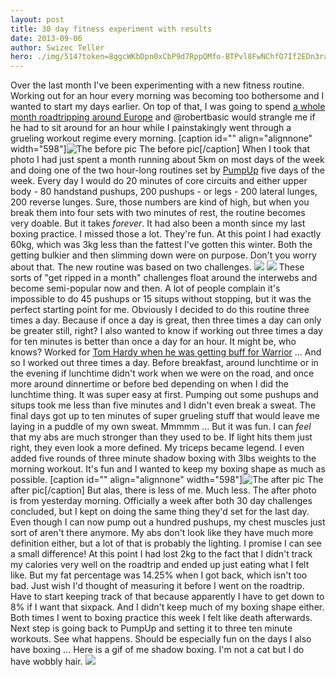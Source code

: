 ```yaml
---
layout: post
title: 30 day fitness experiment with results
date: 2013-09-06
author: Swizec Teller
hero: ./img/514?token=8ggcWKbDpn0xCbP9d7RppQMfo-BTPvl8FwNChfO7If2EDn3ra9Lryjag-SDfWqgueflHIyphJ16sMy3ymyAY99Y
---
```


Over the last month I've been experimenting with a new fitness routine. Working out for an hour every morning was becoming too bothersome and I wanted to start my days earlier. On top of that, I was going to spend [a whole month roadtripping around Europe](http://swizec.com/blog/a-month-on-the-road/swizec/6317) and @robertbasic would strangle me if he had to sit around for an hour while I painstakingly went through a grueling workout regime every morning. \[caption id="" align="alignnone" width="598"]![The before pic](./img/514?token=8ggcWKbDpn0xCbP9d7RppQMfo-BTPvl8FwNChfO7If2EDn3ra9Lryjag-SDfWqgueflHIyphJ16sMy3ymyAY99Y "The before pic") The before pic\[/caption] When I took that photo I had just spent a month running about 5km on most days of the week and doing one of the two hour-long routines set by [PumpUp](http://pumpup.co/) five days of the week. Every day I would do 20 minutes of core circuits and either upper body - 80 handstand pushups, 200 pushups - or legs - 200 lateral lunges, 200 reverse lunges. Sure, those numbers are kind of high, but when you break them into four sets with two minutes of rest, the routine becomes very doable. But it takes _forever_. It had also been a month since my last boxing practice. I missed those a lot. They're fun. At this point I had exactly 60kg, which was 3kg less than the fattest I've gotten this winter. Both the getting bulkier and then slimming down were on purpose. Don't you worry about that. The new routine was based on two challenges. ![](./img/515?token=LzxAjmIXd-svar4vcStvnxgaabGrtc-SOiOw-L4daabPJza5fRnOWGGaU80CGCx5y811yrgyIU31Y8HUk6e7eak) ![](./img/517?token=PpvpFPkIlwv32DXLzm9-y1N_vjVvrwBLYLwAy0-BJTXNVguzibOirIWdltln9hUD0Kg7vOESSYH5Fk3j9NFpZog) These sorts of "get ripped in a month" challenges float around the interwebs and become semi-popular now and then. A lot of people complain it's impossible to do 45 pushups or 15 situps without stopping, but it was the perfect starting point for me. Obviously I decided to do this routine three times a day. Because if once a day is great, then three times a day can only be greater still, right? I also wanted to know if working out three times a day for ten minutes is better than once a day for an hour. It might be, who knows? Worked for [Tom Hardy when he was getting buff for Warrior](http://www.cagepotato.com/check-out-tom-hardys-warrior-workout/) ... And so I worked out three times a day. Before breakfast, around lunchtime or in the evening if lunchtime didn't work when we were on the road, and once more around dinnertime or before bed depending on when I did the lunchtime thing. It was super easy at first. Pumping out some pushups and situps took me less than five minutes and I didn't even break a sweat. The final days got up to ten minutes of super grueling stuff that would leave me laying in a puddle of my own sweat. Mmmmm ... But it was fun. I can _feel_ that my abs are much stronger than they used to be. If light hits them just right, they even look a more defined. My triceps became legend. I even added five rounds of three minute shadow boxing with 3lbs weights to the morning workout. It's fun and I wanted to keep my boxing shape as much as possible. \[caption id="" align="alignnone" width="598"]![The after pic](./img/518?token=bpcB0PUv243Pz6c3HuRQLfwf-ONo1wEJ7MOTVVvIO052BWRiZd3x9RCzQMg-U30U72zfaHIwq_OEqWTp48_KkxM "The after pic") The after pic\[/caption] But alas, there is less of me. Much less. The after photo is from yesterday morning. Officially a week after both 30 day challenges concluded, but I kept on doing the same thing they'd set for the last day. Even though I can now pump out a hundred pushups, my chest muscles just sort of aren't there anymore. My abs don't look like they have much more definition either, but a lot of that is probably the lighting. I promise I can see a small difference! At this point I had lost 2kg to the fact that I didn't track my calories very well on the roadtrip and ended up just eating what I felt like. But my fat percentage was 14.25% when I got back, which isn't too bad. Just wish I'd thought of measuring it before I went on the roadtrip. Have to start keeping track of that because apparently I have to get down to 8% if I want that sixpack. And I didn't keep much of my boxing shape either. Both times I went to boxing practice this week I felt like death afterwards. Next step is going back to PumpUp and setting it to three ten minute workouts. See what happens. Should be especially fun on the days I also have boxing ... Here is a gif of me shadow boxing. I'm not a cat but I do have wobbly hair. ![](./img/519?token=wPWxBIF3xp4sWBkiRQkuFIxLDJr50SoikEwyVwEqQfksRk7yHDqbi3KpRULVPSokc2ta0ZJ93Nwh6_72uZtzBzk)
